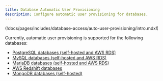 ```yaml
---
title: Database Automatic User Provisioning 
description: Configure automatic user provisioning for databases.
---
```


(!docs/pages/includes/database-access/auto-user-provisioning/intro.mdx!)

Currently, automatic user provisioning is supported for the following databases:
- [PostgreSQL databases (self-hosted and AWS RDS)](./auto-user-provisioning/postgres.mdx)
- [MySQL databases (self-hosted and AWS RDS)](./auto-user-provisioning/mysql.mdx)
- [MariaDB databases (self-hosted and AWS RDS)](./auto-user-provisioning/mariadb.mdx)
- [AWS Redshift databases](./auto-user-provisioning/aws-redshift.mdx)
- [MongoDB databases (self-hosted)](./auto-user-provisioning/mongodb.mdx)



